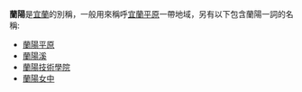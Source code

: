 '''蘭陽'''是[[宜蘭縣|宜蘭]]的別稱，一般用來稱呼[[宜蘭平原|宜蘭平原]]一帶地域，另有以下包含蘭陽一詞的名稱:
* [[蘭陽平原|蘭陽平原]]
* [[蘭陽溪|蘭陽溪]]
* [[蘭陽技術學院|蘭陽技術學院]]
* [[蘭陽女中|蘭陽女中]]
{{disambig|Cat=二字亞洲相關消歧義}}
